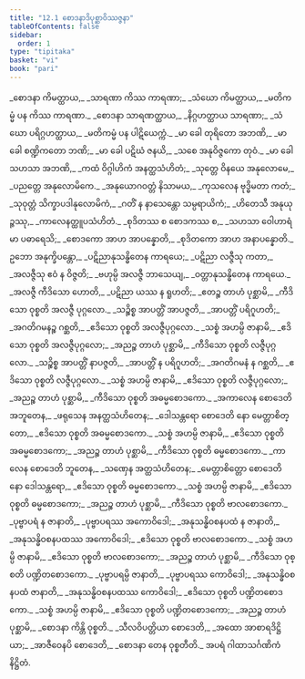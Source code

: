 ```yaml
---
title: "12.1 စောဒနာဒိပုစ္ဆာဝိဿဇ္ဇနာ"
tableOfContents: false
sidebar:
  order: 1
type: "tipitaka"
basket: "vi"
book: "pari"
---
```



<DynamicBreadcrumb />

<Division number="359" book="pari">

<Paragraph number="1770" type="verses" book="pari">
_စောဒနာ ကိမတ္ထာယ,_  
_သာရဏာ ကိဿ ကာရဏာ;_  
_သံဃော ကိမတ္ထာယ,_  
_မတိကမ္မံ ပန ကိဿ ကာရဏာ._  

</Paragraph>

<Paragraph number="1771" type="verses" book="pari">
_စောဒနာ သာရဏတ္ထာယ,_  
_နိဂ္ဂဟတ္ထာယ သာရဏာ;_  
_သံဃော ပရိဂ္ဂဟတ္ထာယ,_  
_မတိကမ္မံ ပန ပါဋိယေက္ကံ._  

</Paragraph>

<Paragraph number="1772" type="verses" book="pari">
_မာ ခေါ တုရိတော အဘဏိ,_  
_မာ ခေါ စဏ္ဍိကတော ဘဏိ;_  
_မာ ခေါ ပဋိဃံ ဇနယိ,_  
_သစေ အနုဝိဇ္ဇကော တုဝံ._  

</Paragraph>

<Paragraph number="1773" type="verses" book="pari">
_မာ ခေါ သဟသာ အဘဏိ,_  
_ကထံ ဝိဂ္ဂါဟိကံ အနတ္ထသံဟိတံ;_  
_သုတ္တေ ဝိနယေ အနုလောမေ,_  
_ပညတ္တေ အနုလောမိကေ._  

</Paragraph>

<Paragraph number="1774" type="verses" book="pari">
_အနုယောဂဝတ္တံ နိသာမယ,_  
_ကုသလေန ဗုဒ္ဓိမတာ ကတံ;_  
_သုဝုတ္တံ သိက္ခာပဒါနုလောမိကံ,_  
_ဂတိံ န နာသေန္တော သမ္ပရာယိကံ;_  
_ဟိတေသီ အနုယုဉ္ဇဿု,_  
_ကာလေနတ္ထူပသံဟိတံ._  

</Paragraph>

<Paragraph number="1775" type="verses" book="pari">
_စုဒိတဿ စ စောဒကဿ စ,_  
_သဟသာ ဝေါဟာရံ မာ ပဓာရေသိ;_  
_စောဒကော အာဟ အာပန္နောတိ,_  
_စုဒိတကော အာဟ အနာပန္နောတိ._  

</Paragraph>

<Paragraph number="1776" type="verses" book="pari">
ဥဘော အနုက္ခိပန္တော,_  
_ပဋိညာနုသန္ဓိတေန ကာရယေ;_  
_ပဋိညာ လဇ္ဇီသု ကတာ,_  
_အလဇ္ဇီသု ဧဝံ န ဝိဇ္ဇတိ;_  
_ဗဟုမ္ပိ အလဇ္ဇီ ဘာသေယျ,_  
_ဝတ္တာနုသန္ဓိတေန ကာရယေ._  

</Paragraph>

<Paragraph number="1777" type="verses" book="pari">
_အလဇ္ဇီ ကီဒိသော ဟောတိ,_  
_ပဋိညာ ယဿ န ရူဟတိ;_  
_ဧတဉ္စ တာဟံ ပုစ္ဆာမိ,_  
_ကီဒိသော ဝုစ္စတိ အလဇ္ဇီ ပုဂ္ဂလော._  

</Paragraph>

<Paragraph number="1778" type="verses" book="pari">
_သဉ္စိစ္စ အာပတ္တိံ အာပဇ္ဇတိ,_  
_အာပတ္တိံ ပရိဂူဟတိ;_  
_အဂတိဂမနဉ္စ ဂစ္ဆတိ,_  
_ဧဒိသော ဝုစ္စတိ အလဇ္ဇီပုဂ္ဂလော._  

</Paragraph>

<Paragraph number="1779" type="verses" book="pari">
_သစ္စံ အဟမ္ပိ ဇာနာမိ,_  
_ဧဒိသော ဝုစ္စတိ အလဇ္ဇီပုဂ္ဂလော;_  
_အညဉ္စ တာဟံ ပုစ္ဆာမိ,_  
_ကီဒိသော ဝုစ္စတိ လဇ္ဇီပုဂ္ဂလော._  

</Paragraph>

<Paragraph number="1780" type="verses" book="pari">
_သဉ္စိစ္စ အာပတ္တိံ နာပဇ္ဇတိ,_  
_အာပတ္တိံ န ပရိဂူဟတိ;_  
_အဂတိဂမနံ န ဂစ္ဆတိ,_  
_ဧဒိသော ဝုစ္စတိ လဇ္ဇီပုဂ္ဂလော._  

</Paragraph>

<Paragraph number="1781" type="verses" book="pari">
_သစ္စံ အဟမ္ပိ ဇာနာမိ,_  
_ဧဒိသော ဝုစ္စတိ လဇ္ဇီပုဂ္ဂလော;_  
_အညဉ္စ တာဟံ ပုစ္ဆာမိ,_  
_ကီဒိသော ဝုစ္စတိ အဓမ္မစောဒကော._  

</Paragraph>

<Paragraph number="1782" type="verses" book="pari">
_အကာလေန စောဒေတိ အဘူတေန,_  
_ဖရုသေန အနတ္ထသံဟိတေန;_  
_ဒေါသန္တရော စောဒေတိ နော မေတ္တာစိတ္တော,_  
_ဧဒိသော ဝုစ္စတိ အဓမ္မစောဒကော._  

</Paragraph>

<Paragraph number="1783" type="verses" book="pari">
_သစ္စံ အဟမ္ပိ ဇာနာမိ,_  
_ဧဒိသော ဝုစ္စတိ အဓမ္မစောဒကော;_  
_အညဉ္စ တာဟံ ပုစ္ဆာမိ,_  
_ကီဒိသော ဝုစ္စတိ ဓမ္မစောဒကော._  

</Paragraph>

<Paragraph number="1784" type="verses" book="pari">
_ကာလေန စောဒေတိ ဘူတေန,_  
_သဏှေန အတ္ထသံဟိတေန;_  
_မေတ္တာစိတ္တော စောဒေတိ နော ဒေါသန္တရော,_  
_ဧဒိသော ဝုစ္စတိ ဓမ္မစောဒကော._  

</Paragraph>

<Paragraph number="1785" type="verses" book="pari">
_သစ္စံ အဟမ္ပိ ဇာနာမိ,_  
_ဧဒိသော ဝုစ္စတိ ဓမ္မစောဒကော;_  
_အညဉ္စ တာဟံ ပုစ္ဆာမိ,_  
_ကီဒိသော ဝုစ္စတိ ဗာလစောဒကော._  

</Paragraph>

<Paragraph number="1786" type="verses" book="pari">
_ပုဗ္ဗာပရံ န ဇာနာတိ,_  
_ပုဗ္ဗာပရဿ အကောဝိဒေါ;_  
_အနုသန္ဓိဝစနပထံ န ဇာနာတိ,_  
_အနုသန္ဓိဝစနပထဿ အကောဝိဒေါ;_  
_ဧဒိသော ဝုစ္စတိ ဗာလစောဒကော._  

</Paragraph>

<Paragraph number="1787" type="verses" book="pari">
_သစ္စံ အဟမ္ပိ ဇာနာမိ,_  
_ဧဒိသော ဝုစ္စတိ ဗာလစောဒကော;_  
_အညဉ္စ တာဟံ ပုစ္ဆာမိ,_  
_ကီဒိသော ဝုစ္စတိ ပဏ္ဍိတစောဒကော._  

</Paragraph>

<Paragraph number="1788" type="verses" book="pari">
_ပုဗ္ဗာပရမ္ပိ ဇာနာတိ,_  
_ပုဗ္ဗာပရဿ ကောဝိဒေါ;_  
_အနုသန္ဓိဝစနပထံ ဇာနာတိ,_  
_အနုသန္ဓိဝစနပထဿ ကောဝိဒေါ;_  
_ဧဒိသော ဝုစ္စတိ ပဏ္ဍိတစောဒကော._  

</Paragraph>

<Paragraph number="1789" type="verses" book="pari">
_သစ္စံ အဟမ္ပိ ဇာနာမိ,_  
_ဧဒိသော ဝုစ္စတိ ပဏ္ဍိတစောဒကော;_  
_အညဉ္စ တာဟံ ပုစ္ဆာမိ,_  
_စောဒနာ ကိန္တိ ဝုစ္စတိ._  

</Paragraph>

<Paragraph number="1790" type="verses" book="pari">
_သီလဝိပတ္တိယာ စောဒေတိ,_  
_အထော အာစာရဒိဋ္ဌိယာ;_  
_အာဇီဝေနပိ စောဒေတိ,_  
_စောဒနာ တေန ဝုစ္စတီတိ._  


</Paragraph>
</Division>

<Paragraph number="1791" type="center" book="pari">
အပရံ ဂါထာသင်္ဂဏိကံ နိဋ္ဌိတံ.
</Paragraph>
